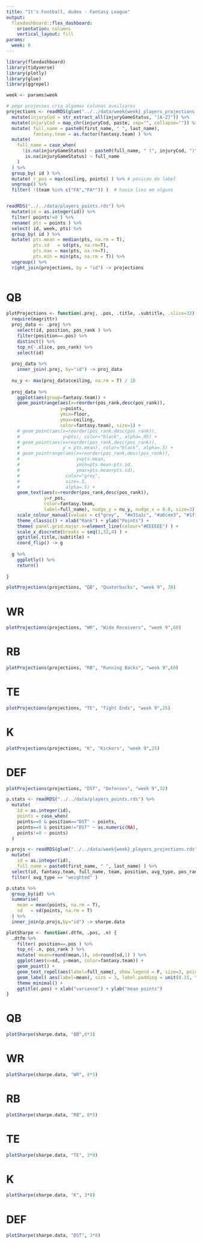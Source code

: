 ```yaml
---
title: "It's Football, dudes - Fantasy League"
output: 
  flexdashboard::flex_dashboard:
    orientation: columns
    vertical_layout: fill
params:
  week: 0
---
```


```r
library(flexdashboard)
library(tidyverse)
library(plotly)
library(glue)
library(ggrepel)

week <- params$week

```

```r

# pega projecoes cria algumas colunas auxiliares
projections <- readRDS(glue("../../data/week{week}_players_projections.rds")) %>% 
  mutate(injuryCod = str_extract_all(injuryGameStatus, "[A-Z]")) %>% 
  mutate(injuryCod = map_chr(injuryCod, paste, sep="", collapse="")) %>% 
  mutate( full_name = paste0(first_name, " ", last_name),
          fantasy.team = as.factor(fantasy.team) ) %>%
  mutate( 
    full_name = case_when(
      !is.na(injuryGameStatus) ~ paste0(full_name, " (", injuryCod, ")"),
       is.na(injuryGameStatus) ~ full_name
    )
  ) %>% 
  group_by( id ) %>% 
  mutate( r_pos = max(ceiling, points) ) %>% # posicao do label
  ungroup() %>% 
  filter( !(team %in% c("FA","FA*")) )  # havia lixo em alguns


readRDS("../../data/players_points.rds") %>%
  mutate(id = as.integer(id)) %>% 
  filter( points!=0 ) %>% 
  rename( pts = points ) %>% 
  select( id, week, pts) %>% 
  group_by( id ) %>% 
  mutate( pts.mean = median(pts, na.rm = T),
          pts.sd   = sd(pts, na.rm=T),
          pts.max = max(pts, na.rm=T),
          pts.min = min(pts, na.rm = T)) %>% 
  ungroup() %>% 
  right_join(projections, by = "id") -> projections
  
```

QB {data-navmenu="ffanalytics"}
========================

```r

plotProjections <- function(.proj, .pos, .title, .subtitle, .slice=32) {
  require(magrittr)
  proj_data <- .proj %>% 
    select(id, position, pos_rank ) %>% 
    filter(position==.pos) %>% 
    distinct() %>% 
    top_n(-.slice, pos_rank) %>% 
    select(id)
  
  proj_data %>% 
    inner_join(.proj, by="id") -> proj_data
  
  nu_y <- max(proj_data$ceiling, na.rm = T) / 18
  
  proj_data %>% 
    ggplot(aes(group=fantasy.team)) +
    geom_pointrange(aes(x=reorder(pos_rank,desc(pos_rank)),
                    y=points, 
                    ymin=floor, 
                    ymax=ceiling, 
                    color=fantasy.team), size=1) +
    # geom_point(aes(x=reorder(pos_rank,desc(pos_rank)),
    #                y=pts), color="black", alpha=.05) +
    # geom_point(aes(x=reorder(pos_rank,desc(pos_rank)),
    #                y = pts.mean), color="black", alpha=.5) +
    # geom_pointrange(aes(x=reorder(pos_rank,desc(pos_rank)),
    #                     y=pts.mean,
    #                     ymin=pts.mean-pts.sd,
    #                     ymax=pts.mean+pts.sd),
    #                 color="grey",
    #                 size=.5,
    #                 alpha=.5) +
    geom_text(aes(x=reorder(pos_rank,desc(pos_rank)), 
              y=r_pos, 
              color=fantasy.team, 
              label=full_name), nudge_y = nu_y, nudge_x = 0.0, size=3) +
    scale_colour_manual(values = c("grey",  "#e31a1c", "#a6cee3", "#1f78b4", "#b2df8a", "#33a02c", "#fb9a99", "#fdbf6f", "#ff7f00", "purple", "pink","gold","cyan")) +
    theme_classic() + xlab("Rank") + ylab("Points") +
    theme( panel.grid.major.x=element_line(colour="#EEEEEE") ) +
    scale_x_discrete(breaks = seq(1,32,4) ) +
    ggtitle(.title,.subtitle) +
    coord_flip() -> g
  
  g %>% 
    ggplotly() %>% 
    return()
  
}

plotProjections(projections, "QB", "Quaterbacks", "week 9", 30)

```

WR {data-navmenu="ffanalytics"}
========================

```r

plotProjections(projections, "WR", "Wide Receivers", "week 9",60)

```

RB {data-navmenu="ffanalytics"}
========================

```r

plotProjections(projections, "RB", "Running Backs", "week 9",60)

```

TE {data-navmenu="ffanalytics"}
========================

```r

plotProjections(projections, "TE", "Tight Ends", "week 9",25)

```


K {data-navmenu="ffanalytics"}
========================

```r

plotProjections(projections, "K", "Kickers", "week 9",25)

```


DEF {data-navmenu="ffanalytics"}
========================

```r

plotProjections(projections, "DST", "Defenses", "week 9",32)

```


```r

p.stats <- readRDS("../../data/players_points.rds") %>% 
  mutate(
    id = as.integer(id),
    points = case_when(
    points==0 & position=="DST" ~ points,
    points==0 & position!="DST" ~ as.numeric(NA),
    points!=0 ~ points)
  )

p.projs <- readRDS(glue("../../data/week{week}_players_projections.rds")) %>% 
  mutate( 
    id = as.integer(id),
    full_name = paste0(first_name, " ", last_name) ) %>% 
  select(id, fantasy.team, full_name, team, position, avg_type, pos_rank, proj.points=points) %>% 
  filter( avg_type == "weighted" )

p.stats %>% 
  group_by(id) %>% 
  summarise(
    mean = mean(points, na.rm = T),
    sd   = sd(points, na.rm = T)
  ) %>% 
  inner_join(p.projs,by="id") -> sharpe.data

plotSharpe <- function(.dtfm, .pos, .n) {
  .dtfm %>% 
    filter( position==.pos ) %>% 
    top_n(-.n, pos_rank ) %>% 
    mutate( mean=round(mean,1), sd=round(sd,1) ) %>% 
    ggplot(aes(x=sd, y=mean, color=fantasy.team)) +
    geom_point() +
    geom_text_repel(aes(label=full_name), show.legend = F, size=3, point.padding = .5) +
    geom_label( aes(label=mean), size = 3, label.padding = unit(0.15, "lines"), show.legend = F) +
    theme_minimal() +
    ggtitle(.pos) + xlab("variance") + ylab("mean points")  
}

```


QB {data-navmenu="record"}
========================
```r
plotSharpe(sharpe.data, "QB",8*3)
```


WR {data-navmenu="record"}
========================
```r
plotSharpe(sharpe.data, "WR", 8*5)
```


RB {data-navmenu="record"}
========================
```r
plotSharpe(sharpe.data, "RB", 8*5)
```


TE {data-navmenu="record"}
========================
```r
plotSharpe(sharpe.data, "TE", 3*8)
```


K {data-navmenu="record"}
========================
```r
plotSharpe(sharpe.data, "K", 3*8)
```

DEF {data-navmenu="record"}
========================
```r
plotSharpe(sharpe.data, "DST", 3*8)
```

